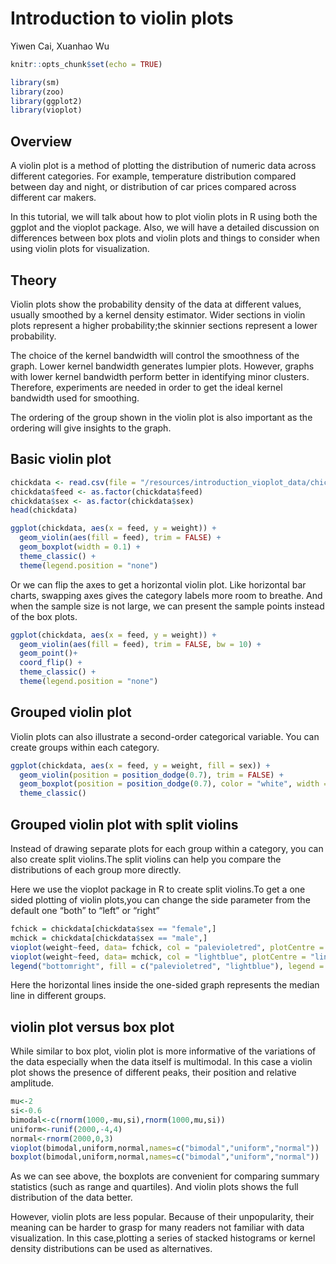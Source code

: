 
# Introduction to violin plots

Yiwen Cai, Xuanhao Wu

```r
knitr::opts_chunk$set(echo = TRUE)
```


```r
library(sm)
library(zoo)
library(ggplot2)
library(vioplot)
```

## Overview

A violin plot is a method of plotting the distribution of numeric data across different categories. For example,  temperature distribution compared between day and night, or distribution of car prices compared across different car makers. 
  
In this tutorial, we will talk about how to plot violin plots in R using both the ggplot and the vioplot package. Also, we will have a detailed discussion on differences between box plots and violin plots and things to consider when using violin plots for visualization.



 
## Theory

Violin plots show the probability density of the data at different values, usually smoothed by a kernel density estimator. Wider sections in violin plots represent a higher probability;the skinnier sections represent a lower probability.

The choice of the kernel bandwidth will control the smoothness of the graph. Lower kernel bandwidth generates lumpier plots. However, graphs with lower kernel bandwidth perform better in identifying minor clusters. Therefore, experiments are needed in order to get the ideal kernel bandwidth used for smoothing.

The ordering of the group shown in the violin plot is also important as the ordering will give insights to the graph.


## Basic violin plot


```r
chickdata <- read.csv(file = "/resources/introduction_vioplot_data/chick_weights.csv")
chickdata$feed <- as.factor(chickdata$feed)
chickdata$sex <- as.factor(chickdata$sex)
head(chickdata)
```



```r
ggplot(chickdata, aes(x = feed, y = weight)) + 
  geom_violin(aes(fill = feed), trim = FALSE) +
  geom_boxplot(width = 0.1) +
  theme_classic() +
  theme(legend.position = "none")
```


Or we can flip the axes to get a horizontal violin plot. Like horizontal bar charts, swapping axes gives the category labels more room to breathe. And when the sample size is not large, we can present the sample points instead of the box plots.
   
   
   
```r
ggplot(chickdata, aes(x = feed, y = weight)) + 
  geom_violin(aes(fill = feed), trim = FALSE, bw = 10) +
  geom_point()+
  coord_flip() +
  theme_classic() +
  theme(legend.position = "none")
```
 


## Grouped violin plot 

Violin plots can also illustrate a second-order categorical variable. You can create groups within each category.


```r
ggplot(chickdata, aes(x = feed, y = weight, fill = sex)) + 
  geom_violin(position = position_dodge(0.7), trim = FALSE) +
  geom_boxplot(position = position_dodge(0.7), color = "white", width = 0.1, show.legend = FALSE) +
  theme_classic()
```



## Grouped violin plot with split violins

Instead of drawing separate plots for each group within a category, you can also create split violins.The split violins can help you compare the distributions of each group more directly.

Here we use the vioplot package in R to create split violins.To get a one sided plotting of violin plots,you can change the side parameter from the default one "both" to "left" or "right"


```r

fchick = chickdata[chickdata$sex == "female",]
mchick = chickdata[chickdata$sex == "male",]
vioplot(weight~feed, data= fchick, col = "palevioletred", plotCentre = "line", side = "left",ylim = c(0,500),names=levels(fchick$feed))
vioplot(weight~feed, data= mchick, col = "lightblue", plotCentre = "line", side = "right",ylim = c(0, 500) ,add = T)
legend("bottomright", fill = c("palevioletred", "lightblue"), legend = c("female", "male"), title = "Sex")
```


Here the horizontal lines inside the one-sided graph represents the median line in different groups.


## violin plot versus box plot
  
While similar to box plot, violin plot is more informative of the variations of the data especially when the data itself is multimodal. In this case a violin plot shows the presence of different peaks, their position and relative amplitude. 
  
 
  
```r
mu<-2
si<-0.6
bimodal<-c(rnorm(1000,-mu,si),rnorm(1000,mu,si))
uniform<-runif(2000,-4,4)
normal<-rnorm(2000,0,3)
vioplot(bimodal,uniform,normal,names=c("bimodal","uniform","normal"))
boxplot(bimodal,uniform,normal,names=c("bimodal","uniform","normal"))
```



As we can see above, the boxplots are convenient for comparing summary statistics (such as range and quartiles). And violin plots shows the full distribution of the data better.

However, violin plots are less popular. Because of their unpopularity, their meaning can be harder to grasp for many readers not familiar with data visualization. In this case,plotting a series of stacked histograms or kernel density distributions can be used as alternatives.
  
  
  


